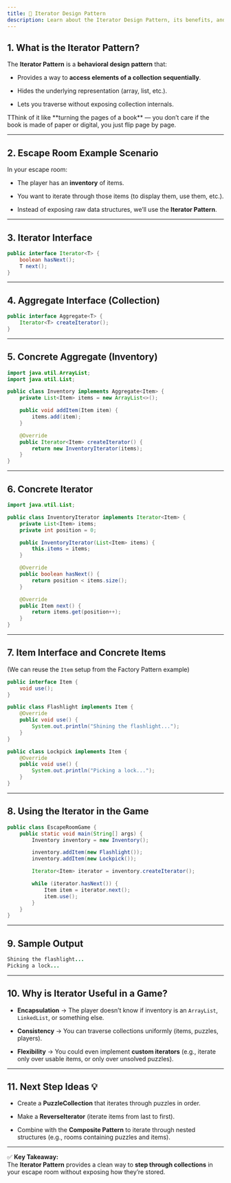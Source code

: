 ```yaml
---
title: 🔁 Iterator Design Pattern
description: Learn about the Iterator Design Pattern, its benefits, and how to implement it in your code.
---
```



## 1. What is the Iterator Pattern?

The **Iterator Pattern** is a **behavioral design pattern** that:

- Provides a way to **access elements of a collection sequentially**.
    
- Hides the underlying representation (array, list, etc.).
    
- Lets you traverse without exposing collection internals.
    
<Aside type="caution" title='Key Idea' icon="star">
  TThink of it like **turning the pages of a book** — you don’t care if the book is made of paper or digital, you just flip page by page.
</Aside>

---

## 2. Escape Room Example Scenario

In your escape room:

- The player has an **inventory** of items.
    
- You want to iterate through those items (to display them, use them, etc.).
    
- Instead of exposing raw data structures, we’ll use the **Iterator Pattern**.
    

---

## 3. Iterator Interface

```java
public interface Iterator<T> {
    boolean hasNext();
    T next();
}
```

---

## 4. Aggregate Interface (Collection)

```java
public interface Aggregate<T> {
    Iterator<T> createIterator();
}
```

---

## 5. Concrete Aggregate (Inventory)

```java
import java.util.ArrayList;
import java.util.List;

public class Inventory implements Aggregate<Item> {
    private List<Item> items = new ArrayList<>();

    public void addItem(Item item) {
        items.add(item);
    }

    @Override
    public Iterator<Item> createIterator() {
        return new InventoryIterator(items);
    }
}
```

---

## 6. Concrete Iterator

```java
import java.util.List;

public class InventoryIterator implements Iterator<Item> {
    private List<Item> items;
    private int position = 0;

    public InventoryIterator(List<Item> items) {
        this.items = items;
    }

    @Override
    public boolean hasNext() {
        return position < items.size();
    }

    @Override
    public Item next() {
        return items.get(position++);
    }
}
```

---

## 7. Item Interface and Concrete Items

(We can reuse the `Item` setup from the Factory Pattern example)

```java
public interface Item {
    void use();
}

public class Flashlight implements Item {
    @Override
    public void use() {
        System.out.println("Shining the flashlight...");
    }
}

public class Lockpick implements Item {
    @Override
    public void use() {
        System.out.println("Picking a lock...");
    }
}
```

---

## 8. Using the Iterator in the Game

```java
public class EscapeRoomGame {
    public static void main(String[] args) {
        Inventory inventory = new Inventory();

        inventory.addItem(new Flashlight());
        inventory.addItem(new Lockpick());

        Iterator<Item> iterator = inventory.createIterator();

        while (iterator.hasNext()) {
            Item item = iterator.next();
            item.use();
        }
    }
}
```

---

## 9. Sample Output

```java
Shining the flashlight...
Picking a lock...
```

---

## 10. Why is Iterator Useful in a Game?

- **Encapsulation** → The player doesn’t know if inventory is an `ArrayList`, `LinkedList`, or something else.
    
- **Consistency** → You can traverse collections uniformly (items, puzzles, players).
    
- **Flexibility** → You could even implement **custom iterators** (e.g., iterate only over usable items, or only over unsolved puzzles).
    

---

## 11. Next Step Ideas 💡

- Create a **PuzzleCollection** that iterates through puzzles in order.
    
- Make a **ReverseIterator** (iterate items from last to first).
    
- Combine with the **Composite Pattern** to iterate through nested structures (e.g., rooms containing puzzles and items).
    

---

✅ **Key Takeaway:**  
The **Iterator Pattern** provides a clean way to **step through collections** in your escape room without exposing how they’re stored.
